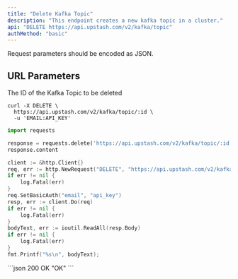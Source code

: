 ```yaml
---
title: "Delete Kafka Topic"
description: "This endpoint creates a new kafka topic in a cluster."
api: "DELETE https://api.upstash.com/v2/kafka/topic"
authMethod: "basic"
---
```


<Note>
Request parameters should be encoded as JSON.
</Note>

## URL Parameters
<ParamField body="ID" type="string" required>
The ID of the Kafka Topic to be deleted
</ParamField>




<RequestExample>


```shell curl
curl -X DELETE \
  https://api.upstash.com/v2/kafka/topic/:id \
  -u 'EMAIL:API_KEY'
```

```python Python
import requests

response = requests.delete('https://api.upstash.com/v2/kafka/topic/:id' auth=('EMAIL', 'API_KEY'))
response.content
```

```go Go
client := &http.Client{}
req, err := http.NewRequest("DELETE", "https://api.upstash.com/v2/kafka/topic/:id", nil)
if err != nil {
    log.Fatal(err)
}
req.SetBasicAuth("email", "api_key")
resp, err := client.Do(req)
if err != nil {
    log.Fatal(err)
}
bodyText, err := ioutil.ReadAll(resp.Body)
if err != nil {
    log.Fatal(err)
}
fmt.Printf("%s\n", bodyText);
```


</RequestExample>

<ResponseExample>
```json 200 OK
"OK"
```
</ResponseExample>

